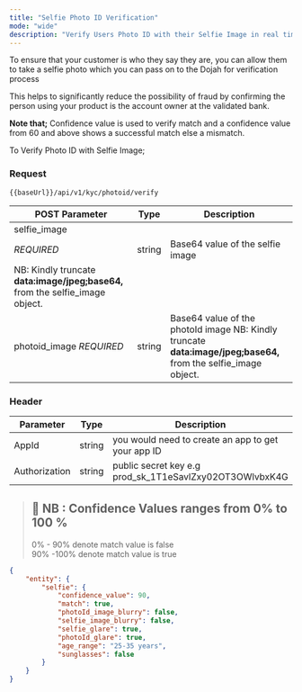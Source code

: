 ```yaml
---
title: "Selfie Photo ID Verification"
mode: "wide"
description: "Verify Users Photo ID with their Selfie Image in real time"
---
```



To ensure that your customer is who they say they are, you can allow them to take a selfie photo which you can pass on to the Dojah for verification process

This helps to significantly reduce the possibility of fraud by confirming the person using your product is the account owner at the validated bank.

**Note that;** Confidence value is used to verify match and a confidence value from 60 and above shows a successful match else a mismatch.

To Verify Photo ID with Selfie Image;

### Request

```text [GET]
{{baseUrl}}/api/v1/kyc/photoid/verify
```



| POST Parameter | Type | Description |
| --- | --- | --- |
| selfie_image  
_REQUIRED_ | string | Base64 value of the selfie image
NB: Kindly truncate **data:image/jpeg;base64,** from the selfie_image object. |
| photoid_image _REQUIRED_ | string | Base64 value of the photoId image NB: Kindly truncate **data:image/jpeg;base64,** from the selfie_image object.|

### Header

| Parameter | Type | Description |
| --- | --- | --- |
| AppId | string | you would need to create an app to get your app ID |
| Authorization | string | public secret key e.g prod\_sk\_1T1eSavlZxy02OT3OWlvbxK4G |


> ## 📘 NB : Confidence Values ranges from 0% to 100 %
> 
> 0% - 90% denote match value is false  
> 90% -100% denote match value is true



```json Response
{
    "entity": {
        "selfie": {
            "confidence_value": 90,
            "match": true,
            "photoId_image_blurry": false,
            "selfie_image_blurry": false,
            "selfie_glare": true,
            "photoId_glare": true,
            "age_range": "25-35 years",
            "sunglasses": false
        }
    }
}
```
